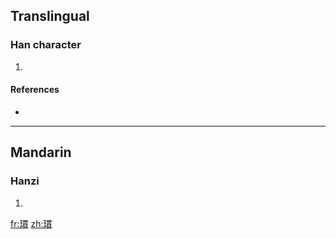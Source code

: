 ==Translingual==

===Han character===
{{Han char|rn=96|rad=玉|as=11|sn=15|four=|canj=一土田十金 (MGWJC)}}

# {{defn|Han|sort=玉11}}

====References====
* {{Han ref|kx=0740.140|dkj=21183|dj=1150.080|hdz=21136.070|uh=747B|ud=29819}}

----

==Mandarin==

===Hanzi===
{{cmn-hanzi|pin=[[kūn]] ([[kun1]])|wg=k'un<sup>1</sup>}}

# {{defn|Mandarin|sort=玉11}}

[[fr:瑻]]
[[zh:瑻]]